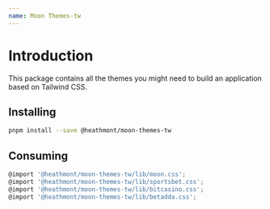 ```yaml
---
name: Moon Themes-tw
---
```


# Introduction

This package contains all the themes you might need to build an application based on Tailwind CSS.

## Installing

```bash
pnpm install --save @heathmont/moon-themes-tw
```

## Consuming

```javascript
@import '@heathmont/moon-themes-tw/lib/moon.css';
@import '@heathmont/moon-themes-tw/lib/sportsbet.css';
@import '@heathmont/moon-themes-tw/lib/bitcasino.css';
@import '@heathmont/moon-themes-tw/lib/betadda.css';
```
